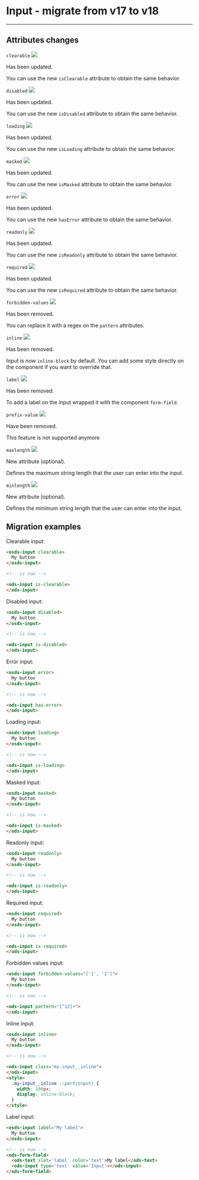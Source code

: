 
<Meta of={InputStories} name='Migration From 17.x' />

# Input - migrate from v17 to v18
----

## Attributes changes

`clearable` <img src="https://img.shields.io/badge/updated-00FFFF" />

Has been updated.

You can use the new `isClearable` attribute to obtain the same behavior.

`disabled` <img src="https://img.shields.io/badge/updated-00FFFF" />

Has been updated.

You can use the new `isDisabled` attribute to obtain the same behavior.

`loading` <img src="https://img.shields.io/badge/updated-00FFFF" />

Has been updated.

You can use the new `isLoading` attribute to obtain the same behavior.

`masked` <img src="https://img.shields.io/badge/updated-00FFFF" />

Has been updated.

You can use the new `isMasked` attribute to obtain the same behavior.

`error` <img src="https://img.shields.io/badge/updated-00FFFF" />

Has been updated.

You can use the new `hasError` attribute to obtain the same behavior.

`readonly` <img src="https://img.shields.io/badge/updated-00FFFF" />

Has been updated.

You can use the new `isReadonly` attribute to obtain the same behavior.

`required` <img src="https://img.shields.io/badge/updated-00FFFF" />

Has been updated.

You can use the new `isRequired` attribute to obtain the same behavior.

`forbidden-values` <img src="https://img.shields.io/badge/removed-FF0000" />

Has been removed.

You can replace it with a regex on the `pattern` attributes.

`inline` <img src="https://img.shields.io/badge/removed-FF0000" />

Has been removed.

Input is now `inline-block` by default.
You can add some style directly on the component if you want to override that.

`label` <img src="https://img.shields.io/badge/removed-FF0000" />

Has been removed.

To add a label on the input wrapped it with the component `form-field`.

`prefix-value` <img src="https://img.shields.io/badge/removed-FF0000" />

Have been removed.

This feature is not supported anymore

`maxlength` <img src="https://img.shields.io/badge/new-008000" />

New attribute (optional).

Defines the maximum string length that the user can enter into the input.

`minlength` <img src="https://img.shields.io/badge/new-008000" />

New attribute (optional).

Defines the minimum string length that the user can enter into the input.

## Migration examples


Clearable input:
```html
<osds-input clearable>
  My button
</osds-input>

<!-- is now -->

<ods-input is-clearable>
</ods-input>
```

Disabled input:
```html
<osds-input disabled>
  My button
</osds-input>

<!-- is now -->

<ods-input is-disabled>
</ods-input>
```

Error input:
```html
<osds-input error>
  My button
</osds-input>

<!-- is now -->

<ods-input has-error>
</ods-input>
```

Loading input:
```html
<osds-input loading>
  My button
</osds-input>

<!-- is now -->

<ods-input is-loading>
</ods-input>
```

Masked input:
```html
<osds-input masked>
  My button
</osds-input>

<!-- is now -->

<ods-input is-masked>
</ods-input>
```

Readonly input:
```html
<osds-input readonly>
  My button
</osds-input>

<!-- is now -->

<ods-input is-readonly>
</ods-input>
```

Required input:
```html
<osds-input required>
  My button
</osds-input>

<!-- is now -->

<ods-input is-required>
</ods-input>
```

Forbidden values input:
```html
<osds-input forbidden-values="['1', '2']">
  My button
</osds-input>

<!-- is now -->

<ods-input pattern="[^12]+">
</ods-input>
```

Inline input:
```html
<osds-input inline>
  My button
</osds-input>

<!-- is now -->

<ods-input class="my-input__inline">
</ods-input>
<style>
  .my-input__inline ::part(input) {
    width: 100px;
    display: inline-block;
  }
</style>
```

Label input:
```html
<osds-input label="My label">
  My button
</osds-input>

<!-- is now -->
<ods-form-field>
  <ods-text slot='label' color='text'>My label</ods-text>
  <ods-input type='text' value='Input'></ods-input>
</ods-form-field>
```

